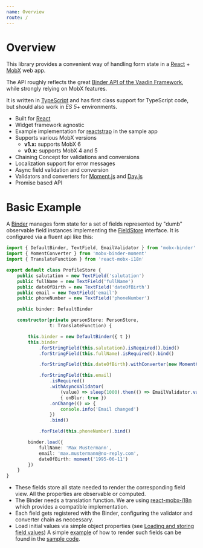```yaml
---
name: Overview
route: /
---
```


# Overview

This library provides a convenient way of handling form state in a [React](https://reactjs.org/) + [MobX](https://mobx.js.org/) web app.

The API roughly reflects the great [Binder API of the Vaadin Framework](https://vaadin.com/docs/v10/flow/binding-data/tutorial-flow-components-binder.html), while strongly relying on MobX features.

It is written in [TypeScript](https://www.typescriptlang.org/) and has first class support for TypeScript code, but should also work in *ES 5*+ environments.

- Built for [React](https://reactjs.org)
- Widget framework agnostic
- Example implementation for [reactstrap](https://reactstrap.github.io) in the sample app
- Supports various MobX versions
   - **v1.x:** supports MobX 6
   - **v0.x:** supports MobX 4 and 5
- Chaining Concept for validations and conversions
- Localization support for error messages
- Async field validation and conversion
- Validators and converters for [Moment.js](https://momentjs.com) and [Day.js](https://day.js.org)
- Promise based API

# Basic Example

A [Binder](packages/mobx-binder-core/src/model/binder/Binder.ts) manages form state for a set of fields represented by "dumb" observable field instances implementing the [FieldStore](packages/mobx-binder-core/src/model/fields/FieldStore.ts) interface. It is configured via a fluent api like this:

``` typescript
import { DefaultBinder, TextField, EmailValidator } from 'mobx-binder'
import { MomentConverter } from 'mobx-binder-moment'
import { TranslateFunction } from 'react-mobx-i18n'

export default class ProfileStore {
    public salutation = new TextField('salutation')
    public fullName = new TextField('fullName')
    public dateOfBirth = new TextField('dateOfBirth')
    public email = new TextField('email')
    public phoneNumber = new TextField('phoneNumber')

    public binder: DefaultBinder

    constructor(private personStore: PersonStore,
                t: TranslateFunction) {

        this.binder = new DefaultBinder({ t })
        this.binder
            .forStringField(this.salutation).isRequired().bind()
            .forStringField(this.fullName).isRequired().bind()

            .forStringField(this.dateOfBirth).withConverter(new MomentConverter('DD.MM.YYYY')).bind()

            .forStringField(this.email)
                .isRequired()
                .withAsyncValidator(
                    (value) => sleep(1000).then(() => EmailValidator.validate()(value)),
                    { onBlur: true })
                .onChange(() => {
                    console.info('Email changed')
                })
                .bind()

            .forField(this.phoneNumber).bind()

        binder.load({
            fullName: 'Max Mustermann',
            email: 'max.mustermann@no-reply.com',
            dateOfBirth: moment('1995-06-11')
        })
    }
}
```

-   These fields store all state needed to render the corresponding field view. All the properties are observable or computed.
-   The Binder needs a translation function. We are using [react-mobx-i18n](https://github.com/jverhoelen/react-mobx-i18n) which provides a compatible implementation.
-   Each field gets registered with the Binder, configuring the validator and converter chain as neccessary.
-   Load initial values via simple object properties (see [Loading and storing field values](#bind-load))
A simple [example](packages/sample/src/app/forms/FormField.tsx) of how to render such fields can be found in the [sample code](packages/sample).
